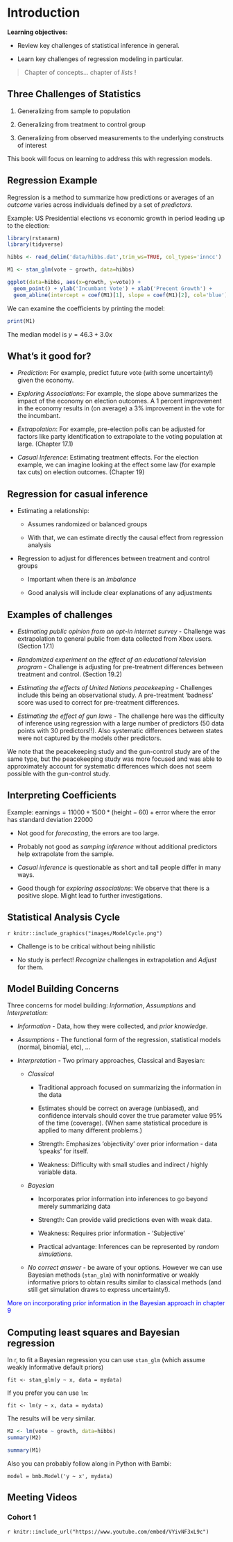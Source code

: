 # Introduction

**Learning objectives:**

- Review key challenges of statistical inference in general.

- Learn key challenges of regression modeling in particular.

> Chapter of concepts... chapter of *lists* !

## Three Challenges of Statistics {-}

1. Generalizing from sample to population

2. Generalizing from treatment to control group 

3. Generalizing from observed measurements to the underlying constructs of interest 

This book will focus on learning to address this with regression models.

## Regression Example {-}

Regression is a method to summarize how predictions or averages of an *outcome* varies across individuals defined by a set of *predictors*.

Example: US Presidential elections vs economic growth in period leading up to the election:


```r
library(rstanarm)
library(tidyverse)
```

```r
hibbs <- read_delim('data/hibbs.dat',trim_ws=TRUE, col_types='inncc')

```

```r
M1 <- stan_glm(vote ~ growth, data=hibbs)
```

```r
ggplot(data=hibbs, aes(x=growth, y=vote)) +
  geom_point() + ylab('Incumbant Vote') + xlab('Precent Growth') +
  geom_abline(intercept = coef(M1)[1], slope = coef(M1)[2], col='blue')
```

We can examine the coefficients by printing the model:

```r
print(M1)
```

The median model is $y = 46.3 + 3.0x$ 

## What's it good for?  {-}

- *Prediction*: For example, predict future vote (with some uncertainty!) given the economy.

- *Exploring Associations*: For example, the slope above summarizes the impact of the economy on election outcomes. A 1 percent improvement in the economy results in (on average) a 3% improvement in the vote for the incumbant.

- *Extrapolation*: For example, pre-election polls can be adjusted for factors like party identification to extrapolate to the voting population at large. (Chapter 17.1)

- *Casual Inference*: Estimating treatment effects. For the election example, we can imagine looking at the effect some law (for example tax cuts) on election outcomes. (Chapter 19)

## Regression for casual inference {-}

* Estimating a relationship:

   - Assumes randomized or balanced groups
   
   - With that, we can estimate directly the causal effect from regression analysis

* Regression to adjust for differences between treatment and control groups

   - Important when there is an *imbalance*
   
   - Good analysis will include clear explanations of any adjustments

## Examples of challenges {-}

- *Estimating public opinion from an opt-in internet survey* - Challenge was extrapolation to general public from data collected from Xbox users. (Section 17.1)

- *Randomized experiment on the effect of an educational television program* - Challenge is adjusting for pre-treatment differences between treatment and control. (Section 19.2)

- *Estimating the effects of United Nations peacekeeping*  - Challenges include this being an observational study. A pre-treatment 'badness' score was used to correct for pre-treatment differences.

- *Estimating the effect of gun laws* - The challenge here was the difficulty of inference using regression with a
large number of predictors (50 data points with 30 predictors!!).  Also systematic differences between states were not captured by the models other predictors. 
 
We note that the peacekeeping study and the gun-control study are of the same type, but the peacekeeping study was more focused and was able to approximately account for systematic differences which does not seem possible with the gun-control study.

## Interpreting Coefficients {-}

Example: $\text{earnings}=11000 + 1500*(\text{height}-60) + \text{error}$ where the error has standard deviation $22000$

- Not good for *forecasting*, the errors are too large.
    
- Probably not good as *samping inference* without additional predictors help extrapolate from the sample. 
    
- *Casual inference* is questionable as short and tall people differ in many ways.
    
- Good though for *exploring associations*: We observe that there is a positive slope. Might lead to further investigations.
    
## Statistical Analysis Cycle {-}
   
`r knitr::include_graphics("images/ModelCycle.png")`

- Challenge is to be critical without being nihilistic
    
- No study is perfect! *Recognize* challenges in extrapolation and *Adjust* for them.

## Model Building Concerns {-}

Three concerns for model building: *Information*, *Assumptions* and *Interpretation*:

- *Information* - Data, how they were collected, and *prior knowledge*.

- *Assumptions* - The functional form of the regression, statistical models (normal, binomial, etc), ...

- *Interpretation* - Two primary approaches, Classical and Bayesian:

   - *Classical*
   
       - Traditional approach focused on summarizing the information in the data
   
       - Estimates should be correct on average (unbiased), and confidence intervals should cover the true parameter value 95% of the time (coverage). (When same statistical procedure is applied to many different problems.)
       
       - Strength: Emphasizes 'objectivity' over prior information - data 'speaks' for itself.
       
       - Weakness: Difficulty with small studies and indirect / highly variable data.
   
   - *Bayesian*
   
       - Incorporates prior information into inferences to go beyond merely summarizing data
       
       - Strength: Can provide valid predictions even with weak data.
       
       - Weakness: Requires prior information - 'Subjective'
       
       - Practical advantage: Inferences can be represented by *random simulations*. 
       
    - *No correct answer* - be aware of your options. However we can use Bayesian methods (`stan_glm`) with noninformative or weakly informative priors to obtain results similar to classical methods (and still get simulation draws to express uncertainty!).  

::: {style="color: blue;"}
More on incorporating prior information in the Bayesian approach in chapter 9
:::


## Computing least squares and Bayesian regression {-}

In r, to fit a Bayesian regression you can use `stan_glm` (which assume weakly informative default priors)

```
fit <- stan_glm(y ~ x, data = mydata)
```

If you prefer you can use `lm`:

```
fit <- lm(y ~ x, data = mydata)
```

The results will be very similar.

```r
M2 <- lm(vote ~ growth, data=hibbs)
summary(M2)
```
```r
summary(M1)
```

Also you can probably follow along in Python with Bambi:

```
model = bmb.Model('y ~ x', mydata)
```
 

## Meeting Videos {-}

### Cohort 1

`r knitr::include_url("https://www.youtube.com/embed/VYivNF3xL9c")`

<!--
### Cohort 2

`r knitr::include_url("https://www.youtube.com/embed/URL")`

<details>
<summary> Meeting chat log </summary>

```
LOG
```
</details>
-->
